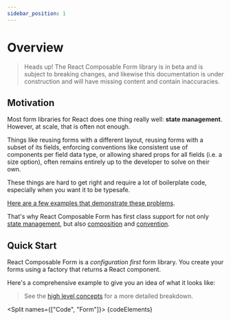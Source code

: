 ```yaml
---
sidebar_position: 1
---
```



# Overview

> Heads up! The React Composable Form library is in beta and is subject to breaking changes,
> and likewise this documentation is under construction and will have missing content and contain inaccuracies.

## Motivation

Most form libraries for React does one thing really well: **state management**.
However, at scale, that is often not enough.

Things like reusing forms with a different layout, reusing forms with a subset of its fields, enforcing conventions
like consistent use of components per field data type, or allowing shared props for all fields (i.e. a size option),
often remains entirely up to the developer to solve on their own.

These things are hard to get right and require a lot of boilerplate code, especially when you want it to be typesafe.

[Here are a few examples that demonstrate these problems](motivation-examples).

That's why React Composable Form has first class support for not only [state management](concepts/state-management),
but also [composition](concepts/composition) and [convention](concepts/convention).

## Quick Start

React Composable Form is a _configuration first_ form library.
You create your forms using a factory that returns a React component.

Here's a comprehensive example to give you an idea of what it looks like:

> See the [high level concepts](/docs/category/concepts) for a more detailed breakdown.

<Split names={["Code", "Form"]}>
  {codeElements}
  <UserForm />
</Split>
